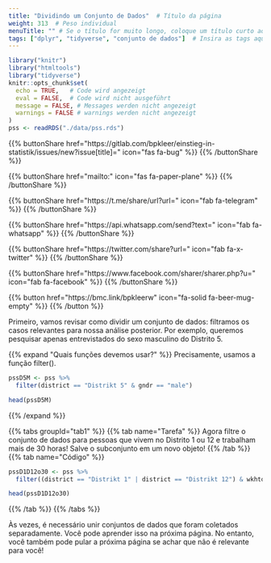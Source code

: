```yaml
---
title: "Dividindo um Conjunto de Dados"  # Título da página
weight: 313  # Peso individual
menuTitle: "" # Se o título for muito longo, coloque um título curto aqui
tags: ["dplyr", "tidyverse", "conjunto de dados"]  # Insira as tags aqui; Palavra curta que descreve o que acontece na página
---
```

```r
library("knitr")
library("htmltools")
library("tidyverse")
knitr::opts_chunk$set(
  echo = TRUE,   # Code wird angezeigt
  eval = FALSE,  # Code wird nicht ausgeführt
  message = FALSE, # Messages werden nicht angezeigt
  warnings = FALSE # warnings werden nicht angezeigt
)
pss <- readRDS("./data/pss.rds")

```

{{% buttonShare href=\"https\:\/\/gitlab.com\/bpkleer\/einstieg-in-statistik\/issues\/new?issue[title]=\" icon=\"fas fa-bug\" %}} {{% /buttonShare %}} 

{{% buttonShare href=\"mailto\:\" icon=\"fas fa-paper-plane\" %}} {{% /buttonShare %}}

{{% buttonShare href=\"https\:\/\/t.me\/share\/url?url=\" icon=\"fab fa-telegram\" %}} {{% /buttonShare %}}

{{% buttonShare href=\"https\:\/\/api.whatsapp.com\/send?text=\" icon=\"fab fa-whatsapp\" %}} {{% /buttonShare %}}

{{% buttonShare href=\"https\:\/\/twitter.com\/share?url=\" icon=\"fab fa-x-twitter\" %}} {{% /buttonShare %}}

{{% buttonShare href=\"https\:\/\/www.facebook.com\/sharer\/sharer.php?u=\" icon=\"fab fa-facebook\" %}} {{% /buttonShare %}}

{{% button href=\"https\:\/\/bmc.link\/bpkleerw\" icon=\"fa-solid fa-beer-mug-empty\" %}} {{% /button %}}

Primeiro, vamos revisar como dividir um conjunto de dados: filtramos os casos relevantes para nossa análise posterior. Por exemplo, queremos pesquisar apenas entrevistados do sexo masculino do Distrito 5.

{{% expand \"Quais funções devemos usar?\" %}}
Precisamente, usamos a função filter().

```R
pssD5M <- pss %>%
  filter(district == "Distrikt 5" & gndr == "male")

head(pssD5M)
```
{{% /expand %}}

{{% tabs groupId=\"tab1\" %}}
{{% tab name=\"Tarefa\" %}}
Agora filtre o conjunto de dados para pessoas que vivem no Distrito 1 ou 12 e trabalham mais de 30 horas! Salve o subconjunto em um novo objeto!
{{% /tab %}}
{{% tab name=\"Código\" %}}
```R
pssD1D12o30 <- pss %>%
  filter((district == "Distrikt 1" | district == "Distrikt 12") & wkhtot > 30)

head(pssD1D12o30)
```
{{% /tab %}}
{{% /tabs %}}

Às vezes, é necessário unir conjuntos de dados que foram coletados separadamente. Você pode aprender isso na próxima página. No entanto, você também pode pular a próxima página se achar que não é relevante para você!

